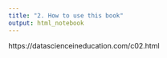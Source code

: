```yaml
---
title: "2. How to use this book"
output: html_notebook
---
```


https://datascienceineducation.com/c02.html